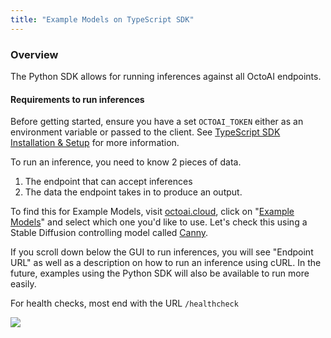 ```yaml
---
title: "Example Models on TypeScript SDK"
---
```


### Overview

The Python SDK allows for running inferences against all OctoAI endpoints.

#### Requirements to run inferences

Before getting started, ensure you have a set `OCTOAI_TOKEN` either as an environment variable or passed to the client. See [TypeScript SDK Installation & Setup](/docs/typescript-sdk-installation-setup) for more information.

To run an inference, you need to know 2 pieces of data.

1. The endpoint that can accept inferences
2. The data the endpoint takes in to produce an output.

To find this for Example Models, visit [octoai.cloud](https://octoai.cloud/), click on "[Example Models](https://octoai.cloud/templates)" and select which one you'd like to use. Let's check this using a Stable Diffusion controlling model called [Canny](https://octoai.cloud/templates/controlnet-canny-demo).

If you scroll down below the GUI to run inferences, you will see "Endpoint URL" as well as a description on how to run an inference using cURL. In the future, examples using the Python SDK will also be available to run more easily.

For health checks, most end with the URL `/healthcheck` 

![](/images/1c91d93-Screenshot_2023-06-24_at_7.09.41_AM.png)